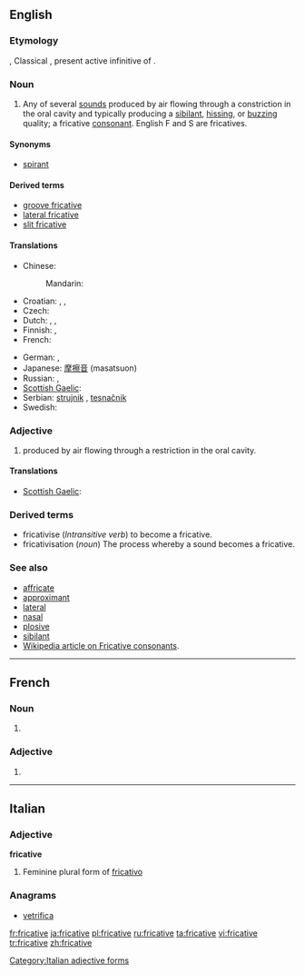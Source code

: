 ==English==

===Etymology===
{{etyl|NL.}} {{term|fricativus|lang=la}}, Classical {{etyl|la}} {{term|fricare|fricāre|lang=la}}, present active infinitive of {{term|frico|fricō|to rub|lang=la}}.

===Noun===
{{en-noun}}

# {{phonetics}} Any of several [[sound]]s produced by air flowing through a constriction in the oral cavity and typically producing a [[sibilant]], [[hissing]], or [[buzzing]] quality; a fricative [[consonant]]. English F and S are fricatives.

====Synonyms====
* [[spirant]]

====Derived terms====
* [[groove fricative]]
* [[lateral fricative]]
* [[slit fricative]]

====Translations====
{{trans-top|consonant}}
* Chinese:
*: Mandarin: {{t|cmn|擦音|tr=cāyīn|sc=Hani}}
* Croatian: {{t-|hr|frikativ|m}}, {{t-|hr|strujnik|m}}, {{t-|hr|tjesnačnik|m}}
* Czech: {{t-|cs|frikativa|f}}
* Dutch: {{t+|nl|fricatief|m}},  {{t+|nl|sisklank|m}},  {{t+|nl|wrijfklank|m}}
* Finnish: {{t+|fi|frikatiivi}}, {{t-|fi|hankausäänne}}
* French: {{t+|fr|fricative|f}}
{{trans-mid}}
* German: {{t+|de|Frikativ|m}},  {{t+|de|Reibelaut|m}}
* Japanese: [[摩擦音]] (masatsuon)
* Russian: {{t+|ru|фрикативный|m|tr=frikativnyj}},  {{t|ru|щелевой|m|tr=ščelevój}}
* [[Scottish Gaelic]]: {{t-|gd|suathach|m|xs=Scottish Gaelic}}
* Serbian: [[strujnik]] {{m}}, [[tesnačnik]] {{m}}
* Swedish: {{t+|sv|frikativa|c}}
{{trans-bottom}}

===Adjective===
{{en-adj}}

# {{phonetics}} produced by air flowing through a restriction in the oral cavity.

====Translations====
{{trans-top|produced by air flowing through a restriction in the oral cavity}}
* [[Scottish Gaelic]]: {{t-|gd|suathach|xs=Scottish Gaelic}}
{{trans-mid}}
{{trans-bottom}}

===Derived terms===
* fricativise (''Intransitive verb'') to become a fricative.
* fricativisation (''noun'') The process whereby a sound becomes a fricative.

===See also===
* [[affricate]]
* [[approximant]]
* [[lateral]]
* [[nasal]]
* [[plosive]]
* [[sibilant]]
* [[w:fricative consonant|Wikipedia article on Fricative consonants]].

----

==French==

===Noun===
{{fr-noun|f}}

# {{l|en|fricative}}

===Adjective===
{{fr-adj-form|f}}

# {{feminine of|fricatif|lang=fr}}

----

==Italian==

===Adjective===
'''fricative''' {{f}}

# Feminine plural form of [[fricativo]]

===Anagrams===
* {{alphagram|acefiirtv}} [[vetrifica#Italian|vetrifica]]
[[Category:Italian adjective forms]]

[[fr:fricative]]
[[ja:fricative]]
[[pl:fricative]]
[[ru:fricative]]
[[ta:fricative]]
[[vi:fricative]]
[[tr:fricative]]
[[zh:fricative]]